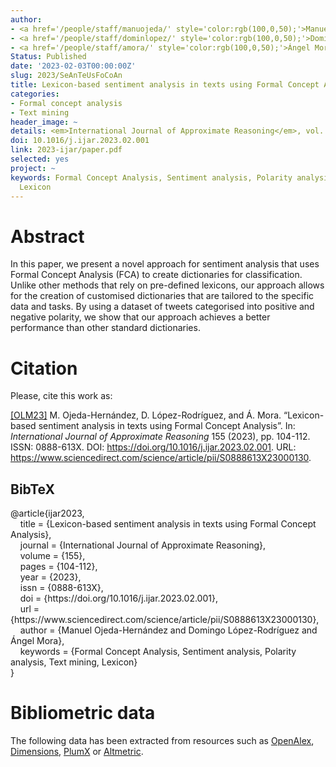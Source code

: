 ```yaml
---
author:
- <a href='/people/staff/manuojeda/' style='color:rgb(100,0,50);'>Manuel Ojeda Hernández</a>
- <a href='/people/staff/dominlopez/' style='color:rgb(100,0,50);'>Domingo López Rodríguez</a>
- <a href='/people/staff/amora/' style='color:rgb(100,0,50);'>Ángel Mora</a>
Status: Published
date: '2023-02-03T00:00:00Z'
slug: 2023/SeAnTeUsFoCoAn
title: Lexicon-based sentiment analysis in texts using Formal Concept Analysis
categories:
- Formal concept analysis
- Text mining
header_image: ~
details: <em>International Journal of Approximate Reasoning</em>, vol. 155, pp 104-112
doi: 10.1016/j.ijar.2023.02.001
link: 2023-ijar/paper.pdf
selected: yes
project: ~
keywords: Formal Concept Analysis, Sentiment analysis, Polarity analysis, Text mining,
  Lexicon
---
```



# Abstract


In this paper, we present a novel approach for sentiment analysis that uses Formal Concept Analysis (FCA) to create dictionaries for classification. Unlike other methods that rely on pre-defined lexicons, our approach allows for the creation of customised dictionaries that are tailored to the specific data and tasks. By using a dataset of tweets categorised into positive and negative polarity, we show that our approach achieves a better performance than other standard dictionaries.












# Citation
Please, cite this work as:


<a name=bib-ijar2023></a>[[OLM23]](#cite-ijar2023) M. Ojeda-Hernández, D. López-Rodríguez, and Á. Mora. “Lexicon-based sentiment analysis in texts using Formal Concept Analysis”. In: _International Journal of Approximate Reasoning_ 155 (2023), pp. 104-112. ISSN: 0888-613X. DOI: [https://doi.org/10.1016/j.ijar.2023.02.001](https://doi.org/https%3A%2F%2Fdoi.org%2F10.1016%2Fj.ijar.2023.02.001). URL: [https://www.sciencedirect.com/science/article/pii/S0888613X23000130](https://www.sciencedirect.com/science/article/pii/S0888613X23000130).

::: {.callout-note appearance="minimal" collapse=true}

## BibTeX

@article{ijar2023,<br>&nbsp;&nbsp;&nbsp;&nbsp;title = {Lexicon-based sentiment analysis in texts using Formal Concept Analysis},<br>&nbsp;&nbsp;&nbsp;&nbsp;journal = {International Journal of Approximate Reasoning},<br>&nbsp;&nbsp;&nbsp;&nbsp;volume = {155},<br>&nbsp;&nbsp;&nbsp;&nbsp;pages = {104-112},<br>&nbsp;&nbsp;&nbsp;&nbsp;year = {2023},<br>&nbsp;&nbsp;&nbsp;&nbsp;issn = {0888-613X},<br>&nbsp;&nbsp;&nbsp;&nbsp;doi = {https://doi.org/10.1016/j.ijar.2023.02.001},<br>&nbsp;&nbsp;&nbsp;&nbsp;url = {https://www.sciencedirect.com/science/article/pii/S0888613X23000130},<br>&nbsp;&nbsp;&nbsp;&nbsp;author = {Manuel Ojeda-Hernández and Domingo López-Rodríguez and Ángel Mora},<br>&nbsp;&nbsp;&nbsp;&nbsp;keywords = {Formal Concept Analysis, Sentiment analysis, Polarity analysis, Text mining, Lexicon}<br>}

:::



# Bibliometric data


The following data has been extracted from resources such as [OpenAlex](https://openalex.org/), [Dimensions](https://app.dimensions.ai/), [PlumX](https://www.elsevier.com/insights/metrics/plumx) or [Altmetric](https://www.altmetric.com/).

<div style="display: flex; justify-content: center; align-items: center; height: 100%;">
<span class="__dimensions_badge_embed__" data-doi="10.1016/j.ijar.2023.02.001" data-legend="always"></span></div><script async src="https://badge.dimensions.ai/badge.js" charset="utf-8"></script>

<div style="display: flex; justify-content: center; align-items: center; height: 100%;">
<a href="https://plu.mx/plum/a/?doi=10.1016/j.ijar.2023.02.001" class="plumx-details" data-site="plum" data-hide-when-empty="true">Lexicon-based sentiment analysis in texts using Formal Concept Analysis</a></div>

<div style="display: flex; justify-content: center; align-items: center; height: 100%;">
<script type="text/javascript" src="https://d1bxh8uas1mnw7.cloudfront.net/assets/embed.js"></script><div data-badge-type="medium-donut" class="altmetric-embed" data-badge-details="right" data-doi="10.1016/j.ijar.2023.02.001"></div></div>


## Cites

The following graph plots the number of cites received by this work from its publication, on a yearly basis.

```r
#| echo: false
#| results: asis
#| warning: false
#| message: false
source(here::here('scripts', 'manage_publications.R'))
df <- readRDS('citation_history.rds')
plot_citation_history(df)
```



## Papers citing this work

The following is a non-exhaustive list of papers that cite this work:


<a name=bib-Akande_2023></a>[[1]](#cite-Akande_2023) O. N. Akande, M. O. Lawrence, and P. Ogedebe. “Application of bidirectional LSTM deep learning technique for sentiment analysis of COVID-19 tweets: post-COVID vaccination era”. In: _Journal of Electrical Systems and Information Technology_ 10.1 (Nov. 2023). ISSN: 2314-7172. DOI: [10.1186/s43067-023-00118-w](https://doi.org/10.1186%2Fs43067-023-00118-w). URL: [http://dx.doi.org/10.1186/s43067-023-00118-w](http://dx.doi.org/10.1186/s43067-023-00118-w).

<a name=bib-Barik_2024></a>[[2]](#cite-Barik_2024) K. Barik and S. Misra. “Analysis of customer reviews with an improved VADER lexicon classifier”. In: _Journal of Big Data_ 11.1 (Jan. 2024). ISSN: 2196-1115. DOI: [10.1186/s40537-023-00861-x](https://doi.org/10.1186%2Fs40537-023-00861-x). URL: [http://dx.doi.org/10.1186/s40537-023-00861-x](http://dx.doi.org/10.1186/s40537-023-00861-x).

<a name=bib-Berutu_2023></a>[[3]](#cite-Berutu_2023) S. S. Berutu, H. Budiati, J. Jatmika, et al. “Data preprocessing approach for machine learning-based sentiment classification”. In: _JURNAL INFOTEL_ 15.4 (Nov. 2023), p. 317–325. ISSN: 2085-3688. DOI: [10.20895/infotel.v15i4.1030](https://doi.org/10.20895%2Finfotel.v15i4.1030). URL: [http://dx.doi.org/10.20895/infotel.v15i4.1030](http://dx.doi.org/10.20895/infotel.v15i4.1030).

<a name=bib-Chen_2024></a>[[4]](#cite-Chen_2024) Y. Chen, C. Hao, A. Zheng, et al. “Emotional Orientation in Peer Assessment: Impact on College Student Performance”. In: _The Asia-Pacific Education Researcher_ (Jul. 2024). ISSN: 2243-7908. DOI: [10.1007/s40299-024-00884-9](https://doi.org/10.1007%2Fs40299-024-00884-9). URL: [http://dx.doi.org/10.1007/s40299-024-00884-9](http://dx.doi.org/10.1007/s40299-024-00884-9).

<a name=bib-Cheng_2023></a>[[5]](#cite-Cheng_2023) Y. Cheng, C. Zhang, A. K. Sangaiah, et al. “Efficient Low-Resource Medical Information Processing Based on Semantic Analysis and Granular Computing”. In: _ACM Transactions on Asian and Low-Resource Language Information Processing_ (Oct. 2023). ISSN: 2375-4702. DOI: [10.1145/3626319](https://doi.org/10.1145%2F3626319). URL: [http://dx.doi.org/10.1145/3626319](http://dx.doi.org/10.1145/3626319).

<a name=bib-Hidayat_2024></a>[[6]](#cite-Hidayat_2024) T. Hidayat, A. Ahmad, and H. C. Ngo. “Non-redundant implicational base of formal context with constraints using SAT”. In: _PeerJ Computer Science_ 10 (Jan. 2024), p. e1806. ISSN: 2376-5992. DOI: [10.7717/peerj-cs.1806](https://doi.org/10.7717%2Fpeerj-cs.1806). URL: [http://dx.doi.org/10.7717/peerj-cs.1806](http://dx.doi.org/10.7717/peerj-cs.1806).

<a name=bib-Ho_2024></a>[[7]](#cite-Ho_2024) C. F. Ho, K. L. Chean, and T. M. Lim. “Leveraging Machine Translation to Enhance Sentiment Analysis on Multilingual Text”. In: _Proceedings of the 2024 13th International Conference on Software and Computer Applications_. ICSCA 2024. ACM, Feb. 2024, p. 242–248. DOI: [10.1145/3651781.3651819](https://doi.org/10.1145%2F3651781.3651819). URL: [http://dx.doi.org/10.1145/3651781.3651819](http://dx.doi.org/10.1145/3651781.3651819).

<a name=bib-Liagkouras_2024></a>[[8]](#cite-Liagkouras_2024) K. Liagkouras and K. Metaxiotis. “Extracting Sentiment from Business News Announcements for More Efficient Decision Making”. In: _Advances in Artificial Intelligence-Empowered Decision Support Systems_. Springer Nature Switzerland, 2024, p. 263–282. ISBN: 9783031623165. DOI: [10.1007/978-3-031-62316-5_11](https://doi.org/10.1007%2F978-3-031-62316-5_11). URL: [http://dx.doi.org/10.1007/978-3-031-62316-5_11](http://dx.doi.org/10.1007/978-3-031-62316-5_11).

<a name=bib-Liu_2025></a>[[9]](#cite-Liu_2025) H. Liu, X. Xin, W. Peng, et al. “Concept-driven knowledge distillation and pseudo label generation for continual named entity recognition”. In: _Expert Systems with Applications_ (Jan. 2025), p. 126546. ISSN: 0957-4174. DOI: [10.1016/j.eswa.2025.126546](https://doi.org/10.1016%2Fj.eswa.2025.126546). URL: [http://dx.doi.org/10.1016/j.eswa.2025.126546](http://dx.doi.org/10.1016/j.eswa.2025.126546).

<a name=bib-Liu_2024></a>[[10]](#cite-Liu_2024) S. Liu and Q. Liu. “A sentiment analysis model based on dynamic pre-training and stacked involutions”. In: _The Journal of Supercomputing_ 80.11 (Apr. 2024), p. 15613–15635. ISSN: 1573-0484. DOI: [10.1007/s11227-024-06052-6](https://doi.org/10.1007%2Fs11227-024-06052-6). URL: [http://dx.doi.org/10.1007/s11227-024-06052-6](http://dx.doi.org/10.1007/s11227-024-06052-6).

<a name=bib-Liu_20242></a>[[11]](#cite-Liu_20242) X. Liu, M. Li, Y. Ma, et al. “Personalized tourism product design focused on tourist expectations and online reviews: An integrated MCDM method”. In: _Computers &amp; Industrial Engineering_ 188 (Feb. 2024), p. 109860. ISSN: 0360-8352. DOI: [10.1016/j.cie.2023.109860](https://doi.org/10.1016%2Fj.cie.2023.109860). URL: [http://dx.doi.org/10.1016/j.cie.2023.109860](http://dx.doi.org/10.1016/j.cie.2023.109860).

<a name=bib-Liu_20241></a>[[12]](#cite-Liu_20241) Y. Liu, T. You, J. Zou, et al. “Modelling customer requirement for mobile games based on online reviews using BW-CNN and S-Kano models”. In: _Expert Systems with Applications_ 258 (Dec. 2024), p. 125142. ISSN: 0957-4174. DOI: [10.1016/j.eswa.2024.125142](https://doi.org/10.1016%2Fj.eswa.2024.125142). URL: [http://dx.doi.org/10.1016/j.eswa.2024.125142](http://dx.doi.org/10.1016/j.eswa.2024.125142).

<a name=bib-Montesinos_Yufa_2024></a>[[13]](#cite-Montesinos_Yufa_2024) H. Montesinos-Yufa and E. Musgrove. “A Sentiment Analysis of News Articles Published Before and During the COVID-19 Pandemic”. In: _International Journal on Data Science and Technology_ 10.2 (Aug. 2024), p. 38–44. ISSN: 2472-2200. DOI: [10.11648/j.ijdst.20241002.13](https://doi.org/10.11648%2Fj.ijdst.20241002.13). URL: [http://dx.doi.org/10.11648/j.ijdst.20241002.13](http://dx.doi.org/10.11648/j.ijdst.20241002.13).

<a name=bib-Smatov_2024></a>[[14]](#cite-Smatov_2024) N. Smatov, R. Kalashnikov, and A. Kartbayev. “Development of Context-Based Sentiment Classification for Intelligent Stock Market Prediction”. In: _Big Data and Cognitive Computing_ 8.6 (May. 2024), p. 51. ISSN: 2504-2289. DOI: [10.3390/bdcc8060051](https://doi.org/10.3390%2Fbdcc8060051). URL: [http://dx.doi.org/10.3390/bdcc8060051](http://dx.doi.org/10.3390/bdcc8060051).

<a name=bib-Wang_2024></a>[[15]](#cite-Wang_2024) Y. Wang and K. Wang. “Will Public Health Emergencies Affect Compensatory Consumption Behavior? Evidence from Emotional Eating Perspective”. In: _Foods_ 13.22 (Nov. 2024), p. 3571. ISSN: 2304-8158. DOI: [10.3390/foods13223571](https://doi.org/10.3390%2Ffoods13223571). URL: [http://dx.doi.org/10.3390/foods13223571](http://dx.doi.org/10.3390/foods13223571).

<a name=bib-Zhang_2024></a>[[16]](#cite-Zhang_2024) C. Zhang, Q. Wen, D. Li, et al. “Intelligent evaluation system for new energy vehicles based on sentiment analysis: An MG-PL-3WD method”. In: _Engineering Applications of Artificial Intelligence_ 133 (Jul. 2024), p. 108485. ISSN: 0952-1976. DOI: [10.1016/j.engappai.2024.108485](https://doi.org/10.1016%2Fj.engappai.2024.108485). URL: [http://dx.doi.org/10.1016/j.engappai.2024.108485](http://dx.doi.org/10.1016/j.engappai.2024.108485).

<a name=bib-Zhang_2023></a>[[17]](#cite-Zhang_2023) L. Zhang and Y. Jiang. “Fusing semantic aspects for formal concept analysis using knowledge graphs”. In: _Multimedia Tools and Applications_ 83.6 (Jul. 2023), p. 16763–16797. ISSN: 1573-7721. DOI: [10.1007/s11042-023-16271-3](https://doi.org/10.1007%2Fs11042-023-16271-3). URL: [http://dx.doi.org/10.1007/s11042-023-16271-3](http://dx.doi.org/10.1007/s11042-023-16271-3).



